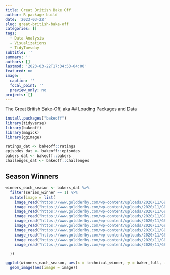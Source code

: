 ```yaml
---
title: Great British Bake Off
author: R package build
date: '2023-03-22'
slug: great-british-bake-off
categories: []
tags:
  - Data Analysis
  - Visualizations
  - TidyTuesday
subtitle: ''
summary: ''
authors: []
lastmod: '2023-03-22T17:34:53-04:00'
featured: no
image:
  caption: ''
  focal_point: ''
  preview_only: no
projects: []
---
```


The Great British Bake-Off, aka 
## Loading Packages and Data
```r
install.packages("bakeoff")
library(tidyverse)
library(bakeoff)
library(magick)
library(ggimage)

ratings_dat <- bakeoff::ratings
episodes_dat <- bakeoff::episodes
bakers_dat <- bakeoff::bakers
challenges_dat <- bakeoff::challenges
```


## Season Winners 

```r
winners_each_season <- bakers_dat %>%
  filter(series_winner == 1) %>% 
  mutate(image = list(
    image_read("https://www.goldderby.com/wp-content/uploads/2020/11/GBBO-1.jpg?w=620"), 
    image_read("https://www.goldderby.com/wp-content/uploads/2020/11/GBBO-1.jpg?w=620"), 
    image_read("https://www.goldderby.com/wp-content/uploads/2020/11/GBBO-1.jpg?w=620"), 
    image_read("https://www.goldderby.com/wp-content/uploads/2020/11/GBBO-1.jpg?w=620"), 
    image_read("https://www.goldderby.com/wp-content/uploads/2020/11/GBBO-1.jpg?w=620"), 
    image_read("https://www.goldderby.com/wp-content/uploads/2020/11/GBBO-1.jpg?w=620"), 
    image_read("https://www.goldderby.com/wp-content/uploads/2020/11/GBBO-1.jpg?w=620"), 
    image_read("https://www.goldderby.com/wp-content/uploads/2020/11/GBBO-1.jpg?w=620"), 
    image_read("https://www.goldderby.com/wp-content/uploads/2020/11/GBBO-1.jpg?w=620"), 
    image_read("https://www.goldderby.com/wp-content/uploads/2020/11/GBBO-1.jpg?w=620") 
    
  ))

ggplot(winners_each_season, aes(x = technical_winner, y = baker_full, image = image)) + 
  geom_image(aes(image = image))
```




```r


```